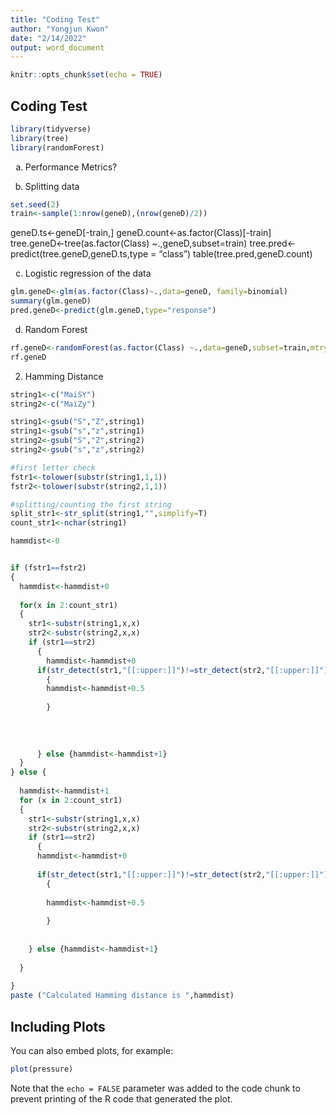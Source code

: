 ---
title: "Coding Test"
author: "Yongjun Kwon"
date: "2/14/2022"
output: word_document
---

```{r setup, include=FALSE}
knitr::opts_chunk$set(echo = TRUE)

```

## Coding Test


```{r}
library(tidyverse)
library(tree)
library(randomForest)
```

a) Performance Metrics?

b) Splitting data

```{r}
set.seed(2)
train<-sample(1:nrow(geneD),(nrow(geneD)/2))
```

geneD.ts<-geneD[-train,]
geneD.count<-as.factor(Class)[-train]
tree.geneD<-tree(as.factor(Class) ~.,geneD,subset=train)
tree.pred<-predict(tree.geneD,geneD.ts,type = "class")
table(tree.pred,geneD.count)

c) Logistic regression of the data
```{r}
glm.geneD<-glm(as.factor(Class)~.,data=geneD, family=binomial)
summary(glm.geneD)
pred.geneD<-predict(glm.geneD,type="response")
```

d) Random Forest
```{r}
rf.geneD<-randomForest(as.factor(Class) ~.,data=geneD,subset=train,mtry=12, importance=TRUE)
rf.geneD


```
\newpage

2) Hamming Distance

```{r}
string1<-c("MaiSY")
string2<-c("MaiZy")

string1<-gsub("S","Z",string1)
string1<-gsub("s","z",string1)
string2<-gsub("S","Z",string2)
string2<-gsub("s","z",string2)

#first letter check
fstr1<-tolower(substr(string1,1,1))
fstr2<-tolower(substr(string2,1,1))

#splitting/counting the first string
split_str1<-str_split(string1,"",simplify=T)
count_str1<-nchar(string1)

hammdist<-0


if (fstr1==fstr2)
{
  hammdist<-hammdist+0
  
  for(x in 2:count_str1)
  {
    str1<-substr(string1,x,x)
    str2<-substr(string2,x,x)
    if (str1==str2)
      {
        hammdist<-hammdist+0
      if(str_detect(str1,"[[:upper:]]")!=str_detect(str2,"[[:upper:]]"))
        {
        hammdist<-hammdist+0.5
        
        }   
      
        
      
        
      } else {hammdist<-hammdist+1}
  }
} else { 
  
  hammdist<-hammdist+1
  for (x in 2:count_str1)
  {
    str1<-substr(string1,x,x)
    str2<-substr(string2,x,x)
    if (str1==str2)
      {
      hammdist<-hammdist+0
      
      if(str_detect(str1,"[[:upper:]]")!=str_detect(str2,"[[:upper:]]"))
        {
       
        hammdist<-hammdist+0.5
        
        }  
      
        
    } else {hammdist<-hammdist+1}
        
  }
  
}
paste ("Calculated Hamming distance is ",hammdist)

```



## Including Plots

You can also embed plots, for example:

```{r pressure, echo=FALSE}
plot(pressure)
```

Note that the `echo = FALSE` parameter was added to the code chunk to prevent printing of the R code that generated the plot.

\newpage
